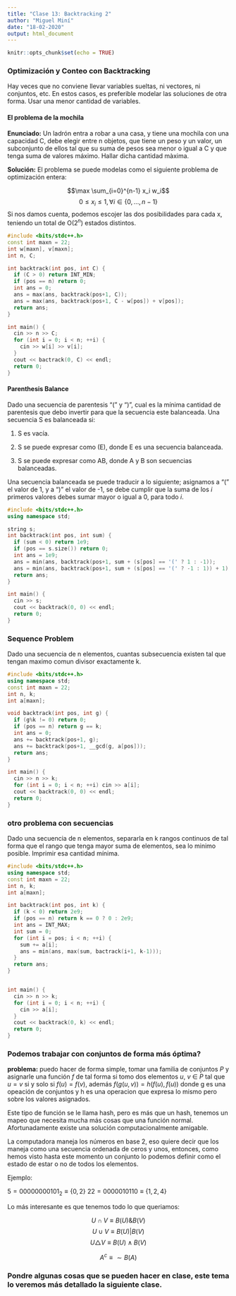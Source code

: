 ```yaml
---
title: "Clase 13: Backtracking 2"
author: "Miguel Miní"
date: "18-02-2020"
output: html_document
---
```


```r
knitr::opts_chunk$set(echo = TRUE)
```

### Optimización y Conteo con Backtracking

Hay veces que no conviene llevar variables sueltas, ni vectores, 
ni conjuntos, etc. En estos casos, es preferible modelar las soluciones
de otra forma. Usar una menor cantidad de variables.

#### El problema de la mochila

**Enunciado:** Un ladrón entra a robar a una casa, y tiene una mochila con una capacidad
C, debe elegir entre n objetos, que tiene un peso y un valor, un subconjunto 
de ellos tal que su suma de pesos sea menor o igual a C y que tenga suma de 
valores máximo. Hallar dicha cantidad màxima.

**Solución:** El problema se puede modelas como el siguiente problema de optimización entera:

$$\max \sum_{i=0}^{n-1} x_i w_i$$
$$0 \le x_i \le 1, \forall i \in \lbrace 0, ..., n-1\rbrace$$
Si nos damos cuenta, podemos escojer las dos posibilidades para cada x, teniendo un total
de O($2^n$) estados distintos.

```cpp
#include <bits/stdc++.h>
const int maxn = 22;
int w[maxn], v[maxn];
int n, C;

int backtrack(int pos, int C) {
  if (C > 0) return INT_MIN;
  if (pos == n) return 0;
  int ans = 0;
  ans = max(ans, backtrack(pos+1, C));
  ans = max(ans, backtrack(pos+1, C - w[pos]) + v[pos]);
  return ans;
}

int main() {
  cin >> n >> C;
  for (int i = 0; i < n; ++i) {
    cin >> w[i] >> v[i];
  }
  cout << bactrack(0, C) << endl;
  return 0;
}
```

#### Parenthesis Balance

Dado una secuencia de parentesis "(" y ")", cual es la mínima cantidad
de parentesis que debo invertir para que la secuencia este balanceada.
Una secuencia S es balanceada si:

1. S es vacía.

2. S se puede expresar como (E), donde E es una secuencia balanceada.

3. S se puede expresar como AB, donde A y B son secuencias balanceadas.

Una secuencia balanceada se puede traducir a lo siguiente; asignamos a 
"(" el valor de 1, y a ")" el valor de -1, se debe cumplir que la suma
de los $i$ primeros valores debes sumar mayor o igual a 0, para todo $i$.

```cpp
#include <bits/stdc++.h>
using namespace std;

string s;
int backtrack(int pos, int sum) {
  if (sum < 0) return 1e9;
  if (pos == s.size()) return 0;
  int ans = 1e9;
  ans = min(ans, backtrack(pos+1, sum + (s[pos] == '(' ? 1 : -1));
  ans = min(ans, backtrack(pos+1, sum + (s[pos] == '(' ? -1 : 1)) + 1);
  return ans;
}

int main() {
  cin >> s;
  cout << backtrack(0, 0) << endl;
  return 0;
}
```

### Sequence Problem

Dado una secuencia de n elementos, cuantas subsecuencia existen tal que tengan
maximo comun divisor exactamente k.

```cpp
#include <bits/stdc++.h>
using namespace std;
const int maxn = 22;
int n, k;
int a[maxn];

void backtrack(int pos, int g) {
  if (g%k != 0) return 0;
  if (pos == n) return g == k;
  int ans = 0;
  ans += backtrack(pos+1, g);
  ans += backtrack(pos+1, __gcd(g, a[pos]));
  return ans;
}

int main() {
  cin >> n >> k;
  for (int i = 0; i < n; ++i) cin >> a[i];
  cout << backtrack(0, 0) << endl;
  return 0;
}
```

### otro problema con secuencias

Dado una secuencia de n elementos, separarla en k rangos continuos de
tal forma que el rango que tenga mayor suma de elementos, sea lo minimo posible.
Imprimir esa cantidad mínima.

```cpp
#include <bits/stdc++.h>
using namespace std;
const int maxn = 22;
int n, k;
int a[maxn];

int backtrack(int pos, int k) {
  if (k < 0) return 2e9;
  if (pos == n) return k == 0 ? 0 : 2e9;
  int ans = INT_MAX;
  int sum = 0;
  for (int i = pos; i < n; ++i) {
    sum += a[i];
    ans = min(ans, max(sum, bactrack(i+1, k-1)));
  }
  return ans;
}


int main() {
  cin >> n >> k;
  for (int i = 0; i < n; ++i) {
    cin >> a[i];
  }
  cout << backtrack(0, k) << endl;
  return 0;
}
```

### Podemos trabajar con conjuntos de forma más óptima?

__problema:__ puedo hacer de forma simple, tomar una familia
de conjuntos $P$ y asignarle una función $f$ de tal forma si tomo
dos elementos $u$, $v$ $\in$ $P$ tal que $u = v$ si y solo si $f(u) = f(v)$,
además $f(g(u, v)) = h(f(u), f(u))$ donde g es una opeación de conjuntos
y h es una operacion que expresa lo mismo pero sobre los valores asignados.

Este tipo de función se le llama hash, pero es más que un hash, 
tenemos un mapeo que necesita mucha más cosas que una función normal.
Afortunadamente existe una solución computacionalmente amigable.

La computadora maneja los números en base 2, eso quiere decir que los 
maneja como una secuencia ordenada de ceros y unos, entonces, como hemos
visto hasta este momento un conjunto lo podemos definir como el estado
de estar o no de todos los elementos.

Ejemplo:

$5 = 00000000101_2 \equiv \lbrace 0, 2\rbrace$
$22 = 0000010110 \equiv \lbrace 1, 2, 4\rbrace$

Lo más interesante es que tenemos todo lo que queriamos:

$$U \cap V \equiv B(U) \& B(V)$$
$$U \cup V \equiv B(U) | B(V)$$
$$U \triangle V \equiv B(U) \wedge B(V)$$

$$A^c \equiv \sim B(A)$$

### Pondre algunas cosas que se pueden hacer en clase, este tema lo veremos más detallado la siguiente clase.
